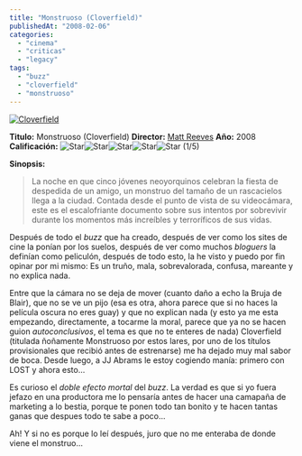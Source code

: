 ```yaml
---
title: "Monstruoso (Cloverfield)"
publishedAt: "2008-02-06"
categories: 
  - "cinema"
  - "criticas"
  - "legacy"
tags: 
  - "buzz"
  - "cloverfield"
  - "monstruoso"
---
```


[![Cloverfield](http://rick.jinlabs.com/wp-content/uploads/2008/02/vm_sx100_sy140_.jpg)](http://www.imdb.com/title/tt1060277/)

**Titulo:** Monstruoso (Cloverfield) **Director:** [Matt Reeves](http://www.imdb.com/name/nm0716257/) **Año:** 2008 **Calificación:** ![Star](http://rick.jinlabs.com/i/pageStarred.png)![Star](http://rick.jinlabs.com/i/starPage.png)![Star](http://rick.jinlabs.com/i/starPage.png)![Star](http://rick.jinlabs.com/i/starPage.png)![Star](http://rick.jinlabs.com/i/starPage.png) (1/5)

**Sinopsis:**

> La noche en que cinco jóvenes neoyorquinos celebran la fiesta de despedida de un amigo, un monstruo del tamaño de un rascacielos llega a la ciudad. Contada desde el punto de vista de su videocámara, este es el escalofriante documento sobre sus intentos por sobrevivir durante los momentos más increíbles y terroríficos de sus vidas.

Después de todo el _buzz_ que ha creado, después de ver como los sites de cine la ponían por los suelos, después de ver como muchos _bloguers_ la definían como peliculón, después de todo esto, la he visto y puedo por fin opinar por mi mismo: Es un truño, mala, sobrevalorada, confusa, mareante y no explica nada.

Entre que la cámara no se deja de mover (cuanto daño a echo la Bruja de Blair), que no se ve un pijo (esa es otra, ahora parece que si no haces la película oscura no eres guay) y que no explican nada (y esto ya me esta empezando, directamente, a tocarme la moral, parece que ya no se hacen guion _autoconclusivos_, el tema es que no te enteres de nada) Cloverfield (titulada ñoñamente Monstruoso por estos lares, por uno de los títulos provisionales que recibió antes de estrenarse) me ha dejado muy mal sabor de boca. Desde luego, a JJ Abrams le estoy cogiendo manía: primero con LOST y ahora esto...

Es curioso el _doble efecto mortal_ del _buzz_. La verdad es que si yo fuera jefazo en una productora me lo pensaría antes de hacer una camapaña de marketing a lo bestia, porque te ponen todo tan bonito y te hacen tantas ganas que despues todo te sabe a poco...

Ah! Y si no es porque lo leí después, juro que no me enteraba de donde viene el monstruo...
